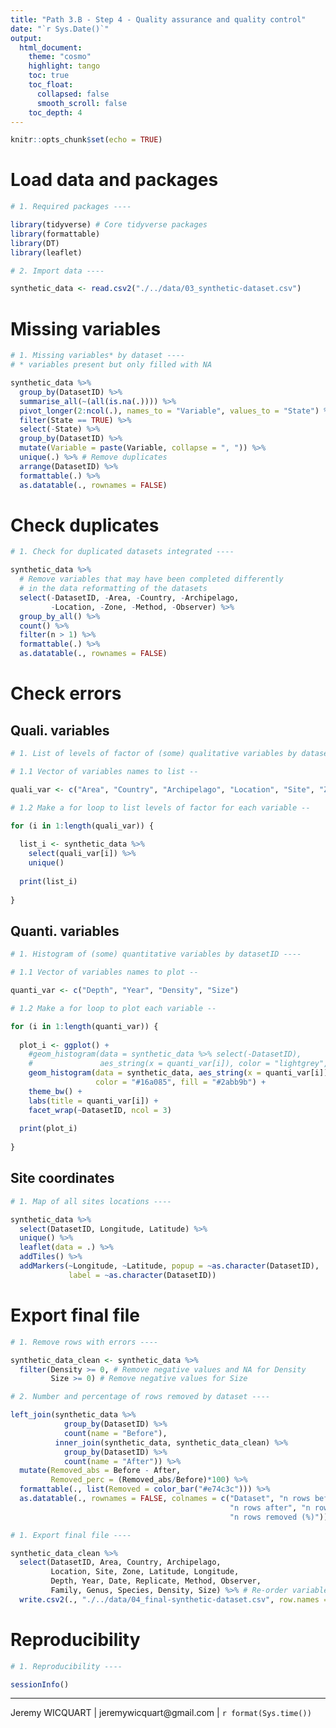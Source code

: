 ```yaml
---
title: "Path 3.B - Step 4 - Quality assurance and quality control"
date: "`r Sys.Date()`"
output: 
  html_document:
    theme: "cosmo"
    highlight: tango
    toc: true
    toc_float:
      collapsed: false
      smooth_scroll: false
    toc_depth: 4
---
```


```r

knitr::opts_chunk$set(echo = TRUE)

```

# Load data and packages

```r

# 1. Required packages ----

library(tidyverse) # Core tidyverse packages
library(formattable)
library(DT)
library(leaflet)

# 2. Import data ----

synthetic_data <- read.csv2("./../data/03_synthetic-dataset.csv")

```

# Missing variables

```r

# 1. Missing variables* by dataset ----
# * variables present but only filled with NA

synthetic_data %>% 
  group_by(DatasetID) %>% 
  summarise_all(~(all(is.na(.)))) %>%
  pivot_longer(2:ncol(.), names_to = "Variable", values_to = "State") %>% 
  filter(State == TRUE) %>% 
  select(-State) %>% 
  group_by(DatasetID) %>% 
  mutate(Variable = paste(Variable, collapse = ", ")) %>% 
  unique(.) %>% # Remove duplicates
  arrange(DatasetID) %>% 
  formattable(.) %>% 
  as.datatable(., rownames = FALSE)

```

# Check duplicates

```r

# 1. Check for duplicated datasets integrated ----

synthetic_data %>% 
  # Remove variables that may have been completed differently 
  # in the data reformatting of the datasets
  select(-DatasetID, -Area, -Country, -Archipelago, 
         -Location, -Zone, -Method, -Observer) %>% 
  group_by_all() %>% 
  count() %>% 
  filter(n > 1) %>% 
  formattable(.) %>% 
  as.datatable(., rownames = FALSE)

```

# Check errors

## Quali. variables

```r

# 1. List of levels of factor of (some) qualitative variables by datasetID ----

# 1.1 Vector of variables names to list --

quali_var <- c("Area", "Country", "Archipelago", "Location", "Site", "Zone", "Method")

# 1.2 Make a for loop to list levels of factor for each variable --

for (i in 1:length(quali_var)) {
    
  list_i <- synthetic_data %>% 
    select(quali_var[i]) %>% 
    unique()
  
  print(list_i)
  
}

```

## Quanti. variables

```r

# 1. Histogram of (some) quantitative variables by datasetID ----

# 1.1 Vector of variables names to plot --

quanti_var <- c("Depth", "Year", "Density", "Size")

# 1.2 Make a for loop to plot each variable --

for (i in 1:length(quanti_var)) {
    
  plot_i <- ggplot() +
    #geom_histogram(data = synthetic_data %>% select(-DatasetID), 
    #               aes_string(x = quanti_var[i]), color = "lightgrey", fill = "lightgrey") +
    geom_histogram(data = synthetic_data, aes_string(x = quanti_var[i]), 
                   color = "#16a085", fill = "#2abb9b") +
    theme_bw() +
    labs(title = quanti_var[i]) +
    facet_wrap(~DatasetID, ncol = 3)
    
  print(plot_i)
    
}

```

## Site coordinates

```r

# 1. Map of all sites locations ----

synthetic_data %>% 
  select(DatasetID, Longitude, Latitude) %>% 
  unique() %>% 
  leaflet(data = .) %>%
  addTiles() %>%
  addMarkers(~Longitude, ~Latitude, popup = ~as.character(DatasetID), 
             label = ~as.character(DatasetID))

```

# Export final file

```r

# 1. Remove rows with errors ----

synthetic_data_clean <- synthetic_data %>% 
  filter(Density >= 0, # Remove negative values and NA for Density
         Size >= 0) # Remove negative values for Size

# 2. Number and percentage of rows removed by dataset ----

left_join(synthetic_data %>% 
            group_by(DatasetID) %>% 
            count(name = "Before"),
          inner_join(synthetic_data, synthetic_data_clean) %>% 
            group_by(DatasetID) %>% 
            count(name = "After")) %>% 
  mutate(Removed_abs = Before - After,
         Removed_perc = (Removed_abs/Before)*100) %>% 
  formattable(., list(Removed = color_bar("#e74c3c"))) %>% 
  as.datatable(., rownames = FALSE, colnames = c("Dataset", "n rows before", 
                                                 "n rows after", "n rows removed", 
                                                 "n rows removed (%)"))

```

```r

# 1. Export final file ----

synthetic_data_clean %>% 
  select(DatasetID, Area, Country, Archipelago, 
         Location, Site, Zone, Latitude, Longitude, 
         Depth, Year, Date, Replicate, Method, Observer, 
         Family, Genus, Species, Density, Size) %>% # Re-order variables
  write.csv2(., "./../data/04_final-synthetic-dataset.csv", row.names = FALSE) # Export the data

```

# Reproducibility

```r

# 1. Reproducibility ----

sessionInfo()

```

---
Jeremy WICQUART | jeremywicquart@gmail.com | `r format(Sys.time())`